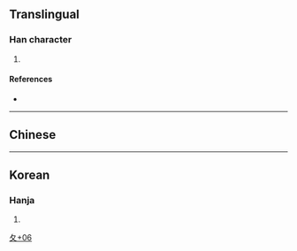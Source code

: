 {{character info/new}}
==Translingual==

===Han character===
{{Han char|rn=34|rad=夂|as=06|sn=9|four=|canj=HEFD|ids=⿱夂米}}

# {{defn|Han|sort=夂06}}

====References====
* {{Han ref|kx=0244.241|dkj=05702|dj=0485.130|hdz=20869.090|uh=5908|ud=22792}}

----

==Chinese==
{{zh-see|齋|v}}

----

==Korean==

===Hanja===
{{ko-hanja|hangeul=[[재]]|rv=jae|mr=chae|y=cay}}

# {{defn|lang=ko|sort=夂06}}

[[Category:Korean-only CJKV Characters|夂+06]]